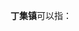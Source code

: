'''丁集镇'''可以指：
{{PRC admin/disambig|32/08/04/107/000|34/15/03/107/000|41/16/81/108/000}}
{{disambig|cat=三字中国镇名消歧义}}